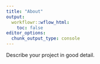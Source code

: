 ```yaml
---
title: "About"
output:
  workflowr::wflow_html:
    toc: false
editor_options:
  chunk_output_type: console
---
```


Describe your project in good detail.
